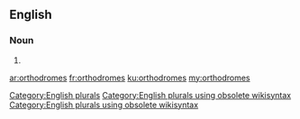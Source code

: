 ==English==

===Noun===
{{head|en}}

# {{plural of|orthodrome}}

[[Category:English plurals]][[Category:English plurals using obsolete wikisyntax]][[Category:English plurals using obsolete wikisyntax]]

[[ar:orthodromes]]
[[fr:orthodromes]]
[[ku:orthodromes]]
[[my:orthodromes]]